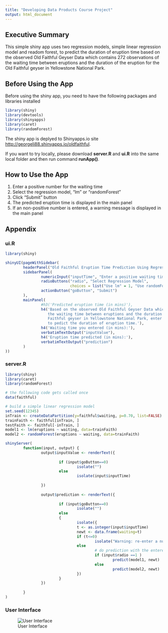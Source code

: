 ```yaml
---
title: "Developing Data Products Course Project"
output: html_document
---
```


## Executive Summary
This simple shiny app uses two regression models, simple linear regression model and readom forest, to predict the duration of eruption time based on the observed Old Faithful Geyser Data which contains 272 observations of the waiting time between eruptions and the duration of the eruption for the Old Faithful geyser in Yellowstone National Park. 

## Before Using the App

Before using the shiny app, you need to have the following packages and libraries installed

```r
library(shiny)
library(devtools)
library(shinyapps)
library(caret)
library(randomForest)

```

The shiny app is deplyed to Shinyapps.io site [http://georgeli88.shinyapps.io/oldfaithful](http://georgeli88.shinyapps.io/oldfaithful). 

If you want to try locally, please download **server.R** and **ui.R** into the same local folder and then run command **runApp()**.   

## How to Use the App

1. Enter a positive number for the waiting time  
2. Select the regression model, "lm" or "randomForest"  
3. Click "Submit" button  
4. The predicted eruption time is displayed in the main panel   
5. If an non-positive number is entered, a warning message is displayed in the main panel  

## Appendix

### ui.R

```r
library(shiny)

shinyUI(pageWithSidebar(
        headerPanel("Old Faithful Eruption Time Prediction Using Regression Model"),
        sidebarPanel(
                numericInput("inputTime", "Enter a positive waiting time (in mins)", value =50),
                radioButtons("radio", "Select Regression Model",
                             choices = list("Use lm" = 1, "Use randomForest" = 2),selected = 1),
                actionButton("goButton", "Submit")
        ),
        mainPanel(
                #h3('Predicted eruption time (in mins)'),
                h4('Based on the observed Old Faithful Geyser Data which contains 272 observations of 
                   the waiting time between eruptions and the duration of the eruption for the Old 
                   Faithful geyser in Yellowstone National Park, enter a waiting time between eruptions 
                   to pedict the duration of eruption time.'),
                h4('Waiting time you entered (in mins):'),
                verbatimTextOutput("inputValue"),
                h4('Eruption time predicted (in mins):'),
                verbatimTextOutput("prediction")
        )
))
```

### server.R

```r
library(shiny)
library(caret)
library(randomForest)

# the following code gets called once
data(faithful)

# build a simple linear regression model
set.seed(12345)
inTrain <- createDataPartition(y=faithful$waiting, p=0.70, list=FALSE)
trainFaith <- faithful[inTrain, ]
testFaith <- faithful[-inTrain, ]
model1 <- lm(eruptions ~ waiting, data=trainFaith)
model2 <- randomForest(eruptions ~ waiting, data=trainFaith)

shinyServer(
        function(input, output) {
                output$inputValue <- renderText({
                        
                        if (input$goButton==0)
                                isolate("")
                        else
                                isolate(input$inputTime)
                                
                })
                
                output$prediction <- renderText({
                        
                        if (input$goButton==0)
                                isolate("")
                        else
                        {  
                                isolate({
                                t <- as.integer(input$inputTime)
                                newt <- data.frame(waiting=t)
                                if (t<=0)
                                        isolate("Warning: re-enter a number > 0")
                                else
                                        # do prediction with the entered number
                                        if (input$radio ==1 )
                                                predict(model1, newt)
                                        else
                                                predict(model2, newt)
                                })
                        }
                })
                
        }
)
```

### User Interface
![User Interface](./oldfaithful_shinyapp.png)